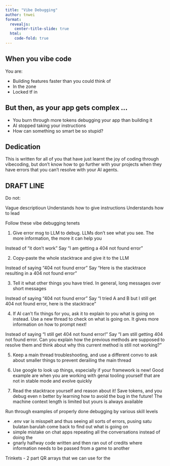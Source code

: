 ```yaml
---
title: "Vibe Debugging"
author: tnwei
format:
  revealjs:
    center-title-slide: true
  html:
    code-fold: true
---
```


## When you vibe code

You are:

- Building features faster than you could think of
- In the zone
- Locked tf in

## But then, as your app gets complex ...

- You burn through more tokens debugging your app than building it
- AI stopped taking your instructions
- How can something so smart be so stupid?

## Dedication

This is written for all of you that have just learnt the joy of coding through vibecoding, but don't know how to go further with your projects when they have errors that you can't resolve with your AI agents.

## DRAFT LINE

Do not:

Vague descriptioun
Understands how to give instructions
Understands how to lead

Follow these vibe debugging tenets

1. Give error msg to LLM to debug. LLMs don't see what you see. The more information, the more it can help you

Instead of "it don't work"
Say "I am getting a 404 not found error"

2. Copy-paste the whole stacktrace and give it to the LLM

Instead of saying "404 not found error"
Say "Here is the stacktrace resulting in a 404 not found error"

3. Tell it what other things you have tried. In general, long messages over short messages

Instead of saying "404 not found error"
Say "I tried A and B but I still get 404 not found error, here is the stacktrace"

4. If AI can't fix things for you, ask it to explain to you what is going on instead. Use a new thread to check on what is going on. It gives more information on how to prompt next! 

Instead of saying "I still get 404 not found error!"
Say "I am still getting 404 not found error. Can you explain how the previous methods are supposed to resolve them and think about why this current method is still not working?"

5. Keep a main thread troubleshooting, and use a different convo to ask about smaller things to prevent derailing the main thread

6. Use google to look up things, especially if your framework is new! Good example are when you are working with genai tooling yourself that are not in stable mode and evolve quickly

7. Read the stacktrace yourself and reason about it! Save tokens, and you debug even n better by learning how to avoid the bug in the future! The machine context length is limited but yours is always available

Run through examples of properly done debugging by various skill levels

- .env var is misspelt and thus seeing all sorts of errors, pusing satu bulatan barulah come back to find out what is going on
- simple mistake on chat apps repeating all the conversations instead of doing the 
- gnarly halfway code written and then ran out of credits where information needs to be passed from a game to another


Trinkets - 2 part QR arrays that we can use for the 
